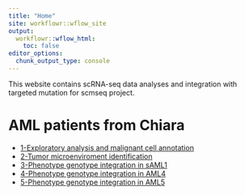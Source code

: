 ```yaml
---
title: "Home"
site: workflowr::wflow_site
output:
  workflowr::wflow_html:
    toc: false
editor_options:
  chunk_output_type: console
---
```


This  website contains scRNA-seq data analyses and integration with targeted mutation for scmseq project.

# AML patients from Chiara

- [1-Exploratory analysis and malignant cell annotation](00_malignant_non_malignant_annotations.html)
- [2-Tumor microenviroment identification](01_tme_annotation.html)
- [3-Phenotype genotype integration in sAML1](02_integration_phenotype_genotype_sAML1.html)
- [4-Phenotype genotype integration in AML4](03_integration_phenotype_genotype_AML4.html)
- [5-Phenotype genotype integration in AML5](04_integration_phenotype_genotype_AML5.html)

